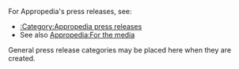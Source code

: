 For Appropedia's press releases, see:
* [[:Category:Appropedia press releases]]
* See also [[Appropedia:For the media]]

General press release categories may be placed here when they are created.

{{disambig}}